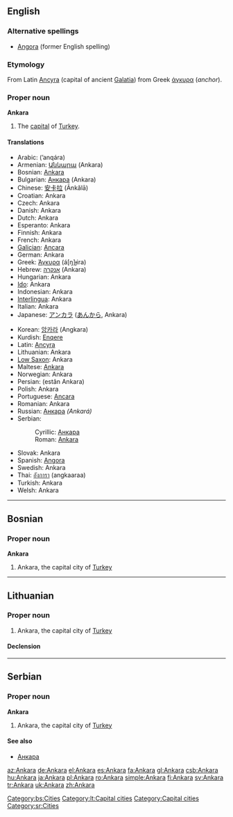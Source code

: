 {{wikipedia}}
{{also|ankara}}
==English==

===Alternative spellings===
* [[Angora]] (former English spelling)

===Etymology===
From Latin [[Ancyra]] (capital of ancient [[Galatia]]) from Greek [[άγκυρα]] (''anchor'').

===Proper noun===
'''Ankara'''

# The [[capital]] of [[Turkey]].

====Translations====
{{trans-top|capital of Turkey}}
* Arabic: {{Arab|[[انقرة|أنقرة]]}} (’anqára) {{f}}
* Armenian: [[Անկարա]] (Ankara)
* Bosnian: [[Ankara#Bosnian|Ankara]] {{f}}
* Bulgarian: [[Анкара]] (Ankara) {{f}}
* Chinese: [[安卡拉]] (Ānkǎlā)
* Croatian: Ankara
* Czech: Ankara
* Danish: Ankara
* Dutch: Ankara
* Esperanto: Ankara
* Finnish: Ankara
* French: Ankara
* [[Galician]]: [[Ancara]]
* German: Ankara
* Greek: [[Άγκυρα]] (á[ŋ]ɟira) {{f}}
* Hebrew: [[אנקרה]] (Ankara)
* Hungarian: Ankara
* [[Ido]]: Ankara
* Indonesian: Ankara
* [[Interlingua]]: Ankara
* Italian: Ankara {{f}}
* Japanese: [[アンカラ]] ([[あんから]], Ankara)
{{trans-mid}}
* Korean: [[앙카라]] (Angkara)
* Kurdish: [[Enqere]]
* Latin: [[Ancyra]] {{f}}
* Lithuanian: Ankara
* [[Low Saxon]]: Ankara
* Maltese: [[Ankara]]
* Norwegian: Ankara
* Persian: {{fa-Arab|[[استان آنکارا]]}} (estân Ankara)
* Polish: Ankara {{f}}
* Portuguese: [[Ancara]] {{f}}
* Romanian: Ankara
* Russian: [[Анкара]] ''(Ankará)'' {{f}}
* Serbian:
*: Cyrillic: [[Анкара#Serbian|Анкара]] {{f}}
*: Roman: [[Ankara#Serbian|Ankara]] {{f}}
* Slovak: Ankara {{f}}
* Spanish: [[Angora]] {{f}}
* Swedish: Ankara
* Thai: [[อังการา]] (angkaaraa)
* Turkish: Ankara
* Welsh: Ankara
{{trans-bottom}}

----

==Bosnian==

===Proper noun===
'''Ankara''' {{f}}

# Ankara, the capital city of [[Turkey]]

[[Category:bs:Cities]]

----

==Lithuanian==
{{wikipedia|lang=lt}}

===Proper noun===
{{lt-proper noun|f}}

# Ankara, the capital city of [[Turkey]]

====Declension====
{{lt-noun-f-a-unc|Ankar}}

[[Category:lt:Capital cities]]

----

==Serbian==

===Proper noun===
'''Ankara''' {{f}}

# Ankara, the capital city of [[Turkey]]

====See also====
* [[Анкара#Serbian|Анкара]]

[[Category:Capital cities]]
[[Category:sr:Cities]]

[[az:Ankara]]
[[de:Ankara]]
[[el:Ankara]]
[[es:Ankara]]
[[fa:Ankara]]
[[gl:Ankara]]
[[csb:Ankara]]
[[hu:Ankara]]
[[ja:Ankara]]
[[pl:Ankara]]
[[ro:Ankara]]
[[simple:Ankara]]
[[fi:Ankara]]
[[sv:Ankara]]
[[tr:Ankara]]
[[uk:Ankara]]
[[zh:Ankara]]